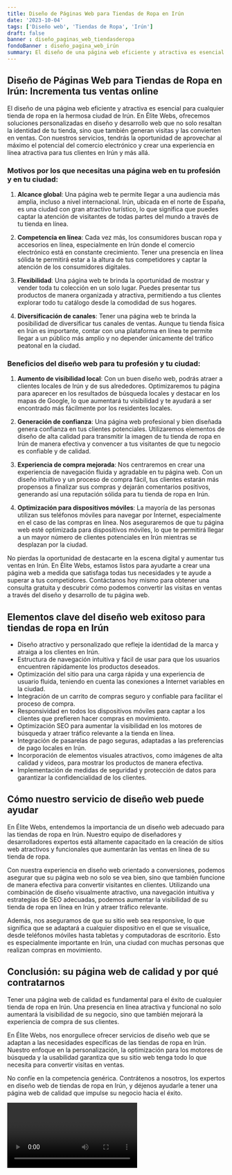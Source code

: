 ```yaml
---
title: Diseño de Páginas Web para Tiendas de Ropa en Irún
date: '2023-10-04'
tags: ['Diseño web', 'Tiendas de Ropa', 'Irún']
draft: false
banner : diseño_paginas_web_tiendasderopa
fondoBanner : diseño_pagina_web_irún
summary: El diseño de una página web eficiente y atractiva es esencial para cualquier tienda de ropa en la hermosa ciudad de Irún. En Élite Webs, ofrecemos soluciones personalizadas en diseño y desarrollo web que no solo resaltan la identidad de tu tienda, sino que también generan visitas y las convierten en ventas. Con nuestros servicios, tendrás la oportunidad de aprovechar al máximo el potencial del comercio electrónico y crear una experiencia en línea atractiva para tus clientes en Irún y más allá.
---
```


## Diseño de Páginas Web para Tiendas de Ropa en Irún: Incrementa tus ventas online

El diseño de una página web eficiente y atractiva es esencial para cualquier tienda de ropa en la hermosa ciudad de Irún. En Élite Webs, ofrecemos soluciones personalizadas en diseño y desarrollo web que no solo resaltan la identidad de tu tienda, sino que también generan visitas y las convierten en ventas. Con nuestros servicios, tendrás la oportunidad de aprovechar al máximo el potencial del comercio electrónico y crear una experiencia en línea atractiva para tus clientes en Irún y más allá.

### Motivos por los que necesitas una página web en tu profesión y en tu ciudad:

1. **Alcance global**: Una página web te permite llegar a una audiencia más amplia, incluso a nivel internacional. Irún, ubicada en el norte de España, es una ciudad con gran atractivo turístico, lo que significa que puedes captar la atención de visitantes de todas partes del mundo a través de tu tienda en línea.

2. **Competencia en línea**: Cada vez más, los consumidores buscan ropa y accesorios en línea, especialmente en Irún donde el comercio electrónico está en constante crecimiento. Tener una presencia en línea sólida te permitirá estar a la altura de tus competidores y captar la atención de los consumidores digitales.

3. **Flexibilidad**: Una página web te brinda la oportunidad de mostrar y vender toda tu colección en un solo lugar. Puedes presentar tus productos de manera organizada y atractiva, permitiendo a tus clientes explorar todo tu catálogo desde la comodidad de sus hogares.

4. **Diversificación de canales**: Tener una página web te brinda la posibilidad de diversificar tus canales de ventas. Aunque tu tienda física en Irún es importante, contar con una plataforma en línea te permite llegar a un público más amplio y no depender únicamente del tráfico peatonal en la ciudad.

### Beneficios del diseño web para tu profesión y tu ciudad:

1. **Aumento de visibilidad local**: Con un buen diseño web, podrás atraer a clientes locales de Irún y de sus alrededores. Optimizaremos tu página para aparecer en los resultados de búsqueda locales y destacar en los mapas de Google, lo que aumentará tu visibilidad y te ayudará a ser encontrado más fácilmente por los residentes locales.

2. **Generación de confianza**: Una página web profesional y bien diseñada genera confianza en tus clientes potenciales. Utilizaremos elementos de diseño de alta calidad para transmitir la imagen de tu tienda de ropa en Irún de manera efectiva y convencer a tus visitantes de que tu negocio es confiable y de calidad.

3. **Experiencia de compra mejorada**: Nos centraremos en crear una experiencia de navegación fluida y agradable en tu página web. Con un diseño intuitivo y un proceso de compra fácil, tus clientes estarán más propensos a finalizar sus compras y dejarán comentarios positivos, generando así una reputación sólida para tu tienda de ropa en Irún.

4. **Optimización para dispositivos móviles**: La mayoría de las personas utilizan sus teléfonos móviles para navegar por Internet, especialmente en el caso de las compras en línea. Nos aseguraremos de que tu página web esté optimizada para dispositivos móviles, lo que te permitirá llegar a un mayor número de clientes potenciales en Irún mientras se desplazan por la ciudad.

No pierdas la oportunidad de destacarte en la escena digital y aumentar tus ventas en Irún. En Élite Webs, estamos listos para ayudarte a crear una página web a medida que satisfaga todas tus necesidades y te ayude a superar a tus competidores. Contáctanos hoy mismo para obtener una consulta gratuita y descubrir cómo podemos convertir las visitas en ventas a través del diseño y desarrollo de tu página web.

<GifSeo />

<Cta />

## Elementos clave del diseño web exitoso para tiendas de ropa en Irún

- Diseño atractivo y personalizado que refleje la identidad de la marca y atraiga a los clientes en Irún.
- Estructura de navegación intuitiva y fácil de usar para que los usuarios encuentren rápidamente los productos deseados.
- Optimización del sitio para una carga rápida y una experiencia de usuario fluida, teniendo en cuenta las conexiones a Internet variables en la ciudad.
- Integración de un carrito de compras seguro y confiable para facilitar el proceso de compra.
- Responsividad en todos los dispositivos móviles para captar a los clientes que prefieren hacer compras en movimiento.
- Optimización SEO para aumentar la visibilidad en los motores de búsqueda y atraer tráfico relevante a la tienda en línea.
- Integración de pasarelas de pago seguras, adaptadas a las preferencias de pago locales en Irún.
- Incorporación de elementos visuales atractivos, como imágenes de alta calidad y videos, para mostrar los productos de manera efectiva.
- Implementación de medidas de seguridad y protección de datos para garantizar la confidencialidad de los clientes.

			
## Cómo nuestro servicio de diseño web puede ayudar

En Élite Webs, entendemos la importancia de un diseño web adecuado para las tiendas de ropa en Irún. Nuestro equipo de diseñadores y desarrolladores expertos está altamente capacitado en la creación de sitios web atractivos y funcionales que aumentarán las ventas en línea de su tienda de ropa.

Con nuestra experiencia en diseño web orientado a conversiones, podemos asegurar que su página web no solo se vea bien, sino que también funcione de manera efectiva para convertir visitantes en clientes. Utilizando una combinación de diseño visualmente atractivo, una navegación intuitiva y estrategias de SEO adecuadas, podemos aumentar la visibilidad de su tienda de ropa en línea en Irún y atraer tráfico relevante.

Además, nos aseguramos de que su sitio web sea responsive, lo que significa que se adaptará a cualquier dispositivo en el que se visualice, desde teléfonos móviles hasta tabletas y computadoras de escritorio. Esto es especialmente importante en Irún, una ciudad con muchas personas que realizan compras en movimiento.

## Conclusión: su página web de calidad y por qué contratarnos

Tener una página web de calidad es fundamental para el éxito de cualquier tienda de ropa en Irún. Una presencia en línea atractiva y funcional no solo aumentará la visibilidad de su negocio, sino que también mejorará la experiencia de compra de sus clientes.

En Élite Webs, nos enorgullece ofrecer servicios de diseño web que se adaptan a las necesidades específicas de las tiendas de ropa en Irún. Nuestro enfoque en la personalización, la optimización para los motores de búsqueda y la usabilidad garantiza que su sitio web tenga todo lo que necesita para convertir visitas en ventas.

No confíe en la competencia genérica. Contrátenos a nosotros, los expertos en diseño web de tiendas de ropa en Irún, y déjenos ayudarle a tener una página web de calidad que impulse su negocio hacia el éxito.

<Video />

<CtaBot job='Tiendas de Ropa' city='Irún'/>

<Gmaps query='Irún+españa+maps' />